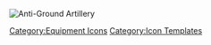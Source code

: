 [[File:Agat_c.png|Anti-Ground Artillery]]<noinclude>[[Category:Equipment Icons]] [[Category:Icon Templates]]</noinclude>